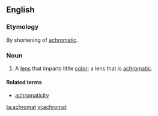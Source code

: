 ==English==

===Etymology===
By shortening of [[achromatic]].

===Noun===
{{en-noun}}

# A [[lens]] that imparts little [[color]]; a lens that is [[achromatic]].

====Related terms====
*[[achromaticity]]

[[ta:achromat]]
[[vi:achromat]]